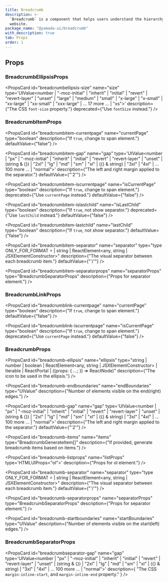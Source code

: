 ```yaml
---
title: Breadcrumb
description: >-
  `Breadcrumb` is a component that helps users understand the hierarchy of a
  website.
package_name: "@yamada-ui/breadcrumb"
with_description: true
tab: Props
order: 1
---
```


## Props

### BreadcrumbEllipsisProps

<PropsCard
  id="breadcrumbellipsis-size"
  name="size"
  type='UIValue<number | "-moz-initial" | "inherit" | "initial" | "revert" | "revert-layer" | "unset" | "large" | "medium" | "small" | "x-large" | "x-small" | "xx-large" | "xx-small" | "xxx-large" | ... 17 more ... | "xs">'
  description={"The CSS `font-size` property."}
  deprecated={"Use `fontSize` instead."}
/>

### BreadcrumbItemProps

<PropsCard
  id="breadcrumbitem-currentpage"
  name="currentPage"
  type="boolean"
  description={"If `true`, change to span element."}
  defaultValue={"false"}
/>

<PropsCard
  id="breadcrumbitem-gap"
  name="gap"
  type='UIValue<number | "px" | "-moz-initial" | "inherit" | "initial" | "revert" | "revert-layer" | "unset" | (string & {}) | "2xl" | "lg" | "md" | "sm" | "xl" | ({} & string) | "3xl" | "4xl" | ... 100 more ... | "normal">'
  description={"The left and right margin applied to the separator."}
  defaultValue={"'2'"}
/>

<PropsCard
  id="breadcrumbitem-iscurrentpage"
  name="isCurrentPage"
  type="boolean"
  description={"If `true`, change to span element."}
  deprecated={"Use `currentPage` instead."}
  defaultValue={"false"}
/>

<PropsCard
  id="breadcrumbitem-islastchild"
  name="isLastChild"
  type="boolean"
  description={"If `true`, not show separator."}
  deprecated={"Use `lastChild` instead."}
  defaultValue={"false"}
/>

<PropsCard
  id="breadcrumbitem-lastchild"
  name="lastChild"
  type="boolean"
  description={"If `true`, not show separator."}
  defaultValue={"false"}
/>

<PropsCard
  id="breadcrumbitem-separator"
  name="separator"
  type="type ONLY_FOR_FORMAT =
  | string
  | ReactElement<any, string | JSXElementConstructor<any>>"
  description={"The visual separator between each breadcrumb item."}
  defaultValue={"'/'"}
/>

<PropsCard
  id="breadcrumbitem-separatorprops"
  name="separatorProps"
  type="BreadcrumbSeparatorProps"
  description={"Props for separator element."}
/>

### BreadcrumbLinkProps

<PropsCard
  id="breadcrumblink-currentpage"
  name="currentPage"
  type="boolean"
  description={"If `true`, change to span element."}
  defaultValue={"false"}
/>

<PropsCard
  id="breadcrumblink-iscurrentpage"
  name="isCurrentPage"
  type="boolean"
  description={"If `true`, change to span element."}
  deprecated={"Use `currentPage` instead."}
  defaultValue={"false"}
/>

### BreadcrumbProps

<PropsCard
  id="breadcrumb-ellipsis"
  name="ellipsis"
  type="string | number | boolean | ReactElement<any, string | JSXElementConstructor<any>> | Iterable<ReactNode> | ReactPortal | ((props: { ...; }) => ReactNode)"
  description={"The icon to be used in the ellipsis."}
/>

<PropsCard
  id="breadcrumb-endboundaries"
  name="endBoundaries"
  type="UIValue<number>"
  description={"Number of elements visible on the end(right) edges."}
/>

<PropsCard
  id="breadcrumb-gap"
  name="gap"
  type='UIValue<number | "px" | "-moz-initial" | "inherit" | "initial" | "revert" | "revert-layer" | "unset" | (string & {}) | "2xl" | "lg" | "md" | "sm" | "xl" | ({} & string) | "3xl" | "4xl" | ... 100 more ... | "normal">'
  description={"The left and right margin applied to the separator."}
  defaultValue={"'2'"}
/>

<PropsCard
  id="breadcrumb-items"
  name="items"
  type="BreadcrumbGenerateItem[]"
  description={"If provided, generate breadcrumb items based on items."}
/>

<PropsCard
  id="breadcrumb-listprops"
  name="listProps"
  type='HTMLUIProps<"ol">'
  description={"Props for ol element."}
/>

<PropsCard
  id="breadcrumb-separator"
  name="separator"
  type="type ONLY_FOR_FORMAT =
  | string
  | ReactElement<any, string | JSXElementConstructor<any>>"
  description={"The visual separator between each breadcrumb item."}
  defaultValue={"'/'"}
/>

<PropsCard
  id="breadcrumb-separatorprops"
  name="separatorProps"
  type="BreadcrumbSeparatorProps"
  description={"Props for separator element."}
/>

<PropsCard
  id="breadcrumb-startboundaries"
  name="startBoundaries"
  type="UIValue<number>"
  description={"Number of elements visible on the start(left) edges."}
/>

### BreadcrumbSeparatorProps

<PropsCard
  id="breadcrumbseparator-gap"
  name="gap"
  type='UIValue<number | "px" | "-moz-initial" | "inherit" | "initial" | "revert" | "revert-layer" | "unset" | (string & {}) | "2xl" | "lg" | "md" | "sm" | "xl" | ({} & string) | "3xl" | "4xl" | ... 100 more ... | "normal">'
  description={
    "The CSS `margin-inline-start`, and `margin-inline-end` property."
  }
/>

